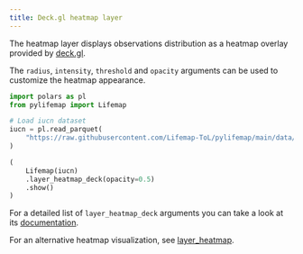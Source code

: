 ```yaml
---
title: Deck.gl heatmap layer
---
```


The heatmap layer displays observations distribution as a heatmap overlay provided by [deck.gl](https://deck.gl).

The `radius`, `intensity`, `threshold` and `opacity` arguments can be used to customize the heatmap appearance.

```python
import polars as pl
from pylifemap import Lifemap

# Load iucn dataset
iucn = pl.read_parquet(
    "https://raw.githubusercontent.com/Lifemap-ToL/pylifemap/main/data/iucn.parquet"
)

(
    Lifemap(iucn)
    .layer_heatmap_deck(opacity=0.5)
    .show()
)
```

For a detailed list of `layer_heatmap_deck` arguments you can take a look at its [documentation](`~pylifemap.Lifemap.layer_heatmap_deck`).

For an alternative heatmap visualization, see [layer_heatmap](layer_heatmap.qmd).
